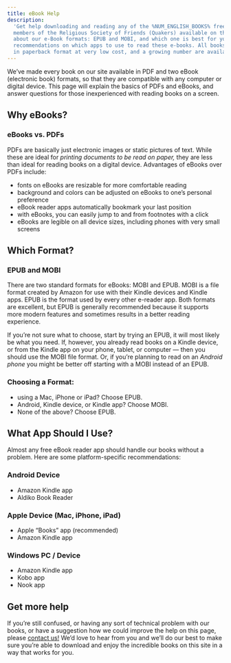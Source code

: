 ```yaml
---
title: eBook Help
description:
  'Get help downloading and reading any of the %NUM_ENGLISH_BOOKS% free e-Books from early
  members of the Religious Society of Friends (Quakers) available on this site. Learn
  about our e-Book formats: EPUB and MOBI, and which one is best for you – plus find
  recommendations on which apps to use to read these e-books. All books are also available
  in paperback format at very low cost, and a growing number are available as audiobooks.'
---
```


<Lead>
  We’ve made every book on our site available in PDF and two eBook (electronic book)
  formats, so that they are compatible with any computer or digital device. This page will
  explain the basics of PDFs and eBooks, and answer questions for those inexperienced with
  reading books on a screen.
</Lead>

## Why eBooks?

### eBooks vs. PDFs

PDFs are basically just electronic images or static pictures of text. While these are
ideal for _printing documents to be read on paper,_ they are less than ideal for reading
books on a digital device. Advantages of eBooks over PDFs include:

- fonts on eBooks are resizable for more comfortable reading
- background and colors can be adjusted on eBooks to one&rsquo;s personal preference
- eBook reader apps automatically bookmark your last position
- with eBooks, you can easily jump to and from footnotes with a click
- eBooks are legible on all device sizes, including phones with very small screens

## Which Format?

### EPUB and MOBI

There are two standard formats for eBooks: MOBI and EPUB. MOBI is a file format created by
Amazon for use with their Kindle devices and Kindle apps. EPUB is the format used by every
other e-reader app. Both formats are excellent, but EPUB is generally recommended because
it supports more modern features and sometimes results in a better reading experience.

If you’re not sure what to choose, start by trying an EPUB, it will most likely be what
you need. If, however, you already read books on a Kindle device, or from the Kindle app
on your phone, tablet, or computer — then you should use the MOBI file format. Or, if
you’re planning to read on an _Android phone_ you might be better off starting with a MOBI
instead of an EPUB.

### Choosing a Format:

- using a Mac, iPhone or iPad? Choose EPUB.
- Android, Kindle device, or Kindle app? Choose MOBI.
- None of the above? Choose EPUB.

## What App Should I Use?

Almost any free eBook reader app should handle our books without a problem. Here are some
platform-specific recommendations:

### Android Device

- Amazon Kindle app
- Aldiko Book Reader

### Apple Device (Mac, iPhone, iPad)

- Apple “Books” app (recommended)
- Amazon Kindle app

### Windows PC / Device

- Amazon Kindle app
- Kobo app
- Nook app

## Get more help

If you’re still confused, or having any sort of technical problem with our books, or have
a suggestion how we could improve the help on this page, please [contact us!](./contact)
We’d love to hear from you and we’ll do our best to make sure you’re able to download and
enjoy the incredible books on this site in a way that works for you.
